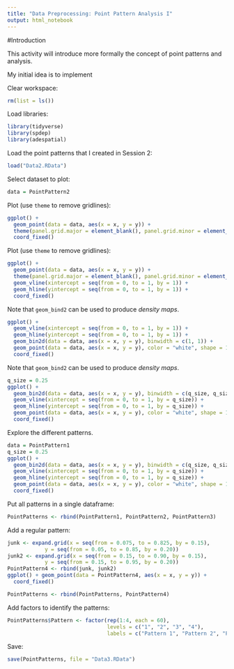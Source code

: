 ```yaml
---
title: "Data Preprocessing: Point Pattern Analysis I"
output: html_notebook
---
```


#Introduction

This activity will introduce more formally the concept of point patterns and analysis. 

My initial idea is to implement 

Clear workspace:
```r
rm(list = ls())
```

Load libraries:
```r
library(tidyverse)
library(spdep)
library(adespatial)
```

Load the point patterns that I created in Session 2:
```r
load("Data2.RData")
```

Select dataset to plot:
```r
data = PointPattern2
```

Plot (use `theme` to remove gridlines):
```r
ggplot() + 
  geom_point(data = data, aes(x = x, y = y)) + 
  theme(panel.grid.major = element_blank(), panel.grid.minor = element_blank()) +
  coord_fixed()
```

Plot (use `theme` to remove gridlines):
```r
ggplot() + 
  geom_point(data = data, aes(x = x, y = y)) + 
  theme(panel.grid.major = element_blank(), panel.grid.minor = element_blank()) +
  geom_vline(xintercept = seq(from = 0, to = 1, by = 1)) +
  geom_hline(yintercept = seq(from = 0, to = 1, by = 1)) +
  coord_fixed()
```

Note that `geom_bind2` can be used to produce _density maps_.
```r
ggplot() + 
  geom_vline(xintercept = seq(from = 0, to = 1, by = 1)) +
  geom_hline(yintercept = seq(from = 0, to = 1, by = 1)) +
  geom_bin2d(data = data, aes(x = x, y = y), binwidth = c(1, 1)) +
  geom_point(data = data, aes(x = x, y = y), color = "white", shape = 16, size = 2) + 
  coord_fixed()
```

Note that `geom_bind2` can be used to produce _density maps_.
```r
q_size = 0.25
ggplot() + 
  geom_bin2d(data = data, aes(x = x, y = y), binwidth = c(q_size, q_size)) +
  geom_vline(xintercept = seq(from = 0, to = 1, by = q_size)) +
  geom_hline(yintercept = seq(from = 0, to = 1, by = q_size)) +
  geom_point(data = data, aes(x = x, y = y), color = "white", shape = 16, size = 2) +
  coord_fixed()
```

Explore the different patterns.
```r
data = PointPattern1
q_size = 0.25
ggplot() + 
  geom_bin2d(data = data, aes(x = x, y = y), binwidth = c(q_size, q_size)) +
  geom_vline(xintercept = seq(from = 0, to = 1, by = q_size)) +
  geom_hline(yintercept = seq(from = 0, to = 1, by = q_size)) +
  geom_point(data = data, aes(x = x, y = y), color = "white", shape = 16, size = 2) +
  coord_fixed()
```

Put all patterns in a single dataframe:
```r
PointPatterns <- rbind(PointPattern1, PointPattern2, PointPattern3)
```

Add a regular pattern:
```r
junk <- expand.grid(x = seq(from = 0.075, to = 0.825, by = 0.15), 
            y = seq(from = 0.05, to = 0.85, by = 0.20))
junk2 <- expand.grid(x = seq(from = 0.15, to = 0.90, by = 0.15), 
            y = seq(from = 0.15, to = 0.95, by = 0.20))
PointPattern4 <- rbind(junk, junk2)
ggplot() + geom_point(data = PointPattern4, aes(x = x, y = y)) + 
  coord_fixed()
```

```r
PointPatterns <- rbind(PointPatterns, PointPattern4)
```

Add factors to identify the patterns:
```r
PointPatterns$Pattern <- factor(rep(1:4, each = 60), 
                                levels = c("1", "2", "3", "4"),
                                labels = c("Pattern 1", "Pattern 2", "Pattern 3", "Pattern 4"))
```

Save:
```r
save(PointPatterns, file = "Data3.RData")
```

